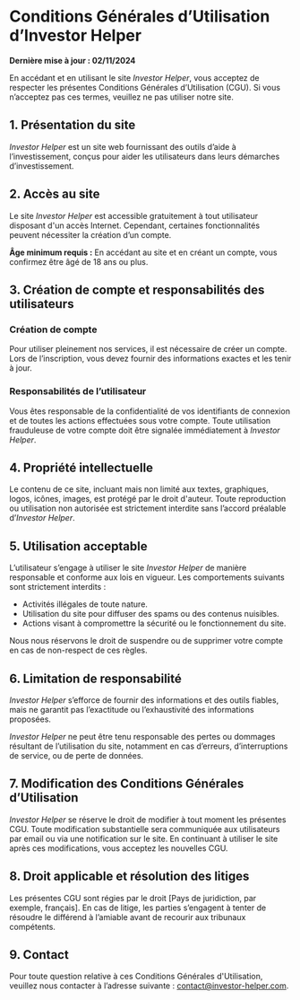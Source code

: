 # Conditions Générales d’Utilisation d’Investor Helper

**Dernière mise à jour : 02/11/2024**

En accédant et en utilisant le site *Investor Helper*, vous acceptez de respecter les présentes Conditions Générales d’Utilisation (CGU). Si vous n’acceptez pas ces termes, veuillez ne pas utiliser notre site.

## 1. Présentation du site

*Investor Helper* est un site web fournissant des outils d’aide à l’investissement, conçus pour aider les utilisateurs dans leurs démarches d’investissement.

## 2. Accès au site

Le site *Investor Helper* est accessible gratuitement à tout utilisateur disposant d'un accès Internet. Cependant, certaines fonctionnalités peuvent nécessiter la création d’un compte.

**Âge minimum requis :** En accédant au site et en créant un compte, vous confirmez être âgé de 18 ans ou plus.

## 3. Création de compte et responsabilités des utilisateurs

### Création de compte

Pour utiliser pleinement nos services, il est nécessaire de créer un compte. Lors de l’inscription, vous devez fournir des informations exactes et les tenir à jour.

### Responsabilités de l’utilisateur

Vous êtes responsable de la confidentialité de vos identifiants de connexion et de toutes les actions effectuées sous votre compte. Toute utilisation frauduleuse de votre compte doit être signalée immédiatement à *Investor Helper*.

## 4. Propriété intellectuelle

Le contenu de ce site, incluant mais non limité aux textes, graphiques, logos, icônes, images, est protégé par le droit d'auteur. Toute reproduction ou utilisation non autorisée est strictement interdite sans l’accord préalable d’*Investor Helper*.

## 5. Utilisation acceptable

L’utilisateur s’engage à utiliser le site *Investor Helper* de manière responsable et conforme aux lois en vigueur. Les comportements suivants sont strictement interdits :

   - Activités illégales de toute nature.
   - Utilisation du site pour diffuser des spams ou des contenus nuisibles.
   - Actions visant à compromettre la sécurité ou le fonctionnement du site.

Nous nous réservons le droit de suspendre ou de supprimer votre compte en cas de non-respect de ces règles.

## 6. Limitation de responsabilité

*Investor Helper* s’efforce de fournir des informations et des outils fiables, mais ne garantit pas l’exactitude ou l’exhaustivité des informations proposées. 

*Investor Helper* ne peut être tenu responsable des pertes ou dommages résultant de l’utilisation du site, notamment en cas d’erreurs, d’interruptions de service, ou de perte de données.

## 7. Modification des Conditions Générales d’Utilisation

*Investor Helper* se réserve le droit de modifier à tout moment les présentes CGU. Toute modification substantielle sera communiquée aux utilisateurs par email ou via une notification sur le site. En continuant à utiliser le site après ces modifications, vous acceptez les nouvelles CGU.

## 8. Droit applicable et résolution des litiges

Les présentes CGU sont régies par le droit [Pays de juridiction, par exemple, français]. En cas de litige, les parties s’engagent à tenter de résoudre le différend à l’amiable avant de recourir aux tribunaux compétents.

## 9. Contact

Pour toute question relative à ces Conditions Générales d'Utilisation, veuillez nous contacter à l’adresse suivante : contact@investor-helper.com.
